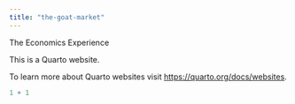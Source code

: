 ```yaml
---
title: "the-goat-market"
---
```



The Economics Experience

This is a Quarto website.

To learn more about Quarto websites visit <https://quarto.org/docs/websites>.

```r
1 + 1
```

